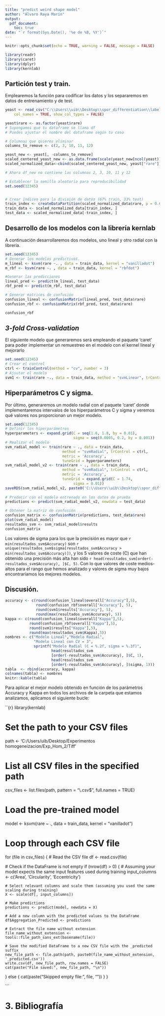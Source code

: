 ---
title: "predict weird shape model"
author: "Álvaro Raya Marín"
output: 
  pdf_document:
    toc: true
date: "`r format(Sys.Date(), '%e de %B, %Y')`"
---

```{r setup, include=FALSE}
knitr::opts_chunk$set(echo = TRUE, warning = FALSE, message = FALSE)
```

```{r paquetes, echo=FALSE}
library(readr)
library(caret)
library(dplyr)
library(kernlab)
```


## Partición test y train.

Emplearemos la función para codificar los datos y los separaremos en datos de entrenamiento y de test.


```{r División de los datos}
yeast <- read_csv("C:\\Users\\uib\\Desktop\\spor_differentiation\\labeled\\df_combinado.csv", 
    col_names = TRUE, show_col_types = FALSE)

yeast$rare <- as.factor(yeast$rare)
# Supongamos que tu dataframe se llama df
# Puedes ajustar el nombre del dataframe según tu caso

# Columnas que quieres eliminar
columns_to_remove <- c(2, 3, 10, 11, 12)

yeast_new <- yeast[, -columns_to_remove]
scaled_centered_yeast_new <- as.data.frame(scale(yeast_new[ncol(yeast)]))
scaled_normalized_data<-cbind(scaled_centered_yeast_new, yeast["rare"])
```



```{r}

# Ahora df_new no contiene las columnas 2, 3, 10, 11 y 12

# Establecer la semilla aleatoria para reproducibilidad
set.seed(12345)


# Crear índices para la división de datos (67% train, 33% test)
train_index <- createDataPartition(scaled_normalized_data$rare, p = 0.67, list = FALSE)
train_data <- scaled_normalized_data[train_index, ]
test_data <- scaled_normalized_data[-train_index, ]


```

## Desarrollo de los modelos con la librería kernlab

A continuación desarrollaremos dos modelos, uno lineal y otro radial con la librería.

```{r kernel}
set.seed(12345)
# Generar los modelos predictivos.
m_lineal <- ksvm(rare ~. , data = train_data, kernel = "vanilladot")
m_rbf <- ksvm(rare ~. , data = train_data, kernel = "rbfdot")

#Generar las predicciones
lineal_pred <- predict(m_lineal, test_data)
rbf_pred <- predict(m_rbf, test_data)

# Generar matrices de confusión
confusion_lineal <- confusionMatrix(lineal_pred, test_data$rare)
confusion_rbf <- confusionMatrix(rbf_pred, test_data$rare)

confusion_rbf

```

## *3-fold Cross-validation*
El siguiente modelo que generaremos será empleando el paquete 'caret' para poder implementar un remuestreo en el modelo con el kernel lineal y mejorarlo


```{r crossvalidation}
set.seed(12345)
# Crear el control
ctrl <- trainControl(method = "cv", number = 3)
# Ajsutar el modelo
svm1 <- train(rare ~., data = train_data, method = "svmLinear", trControl = ctrl)


```

## Hiperparámetros C y sigma.

Por último, generaremos un modelo radial con el paquete 'caret' donde implementaremos intervalos de los hiperparámetros C y sigma y veremos qué valores nos proporcionan un mejor modelo.


```{r}
set.seed(12345)
# Definir los hiperparámetros
hyperparameters <- expand.grid(C = seq(1.6, 1.8, by = 0.01), 
                               sigma = seq(0.0005, 0.2, by = 0.001))
# Realizar el modelo
svm_radial_model <- train(rare ~ ., data = train_data, 
                          method = "svmRadial", trControl = ctrl, 
                          metric = 'Accuracy',
                          tuneGrid = hyperparameters)
svm_radial_model_v2 <- train(rare ~ ., data = train_data, 
                          method = "svmRadial", trControl = ctrl, 
                          metric = 'Accuracy',
                          tuneGrid = expand.grid(C = 1.74, 
                               sigma = 0.01))
saveRDS(svm_radial_model_v2, paste0('C:\\Users\\uib\\Desktop\\spor_differentiation\\labeled\\', "classification_cells_not_wanted.rds"))
  
# Predecir con el modelo entrenado en los datos de prueba
predictions <- predict(svm_radial_model_v2, newdata = test_data)

# Obtener la matriz de confusión
confusion_matrix <- confusionMatrix(predictions, test_data$rare)
plot(svm_radial_model)
resultados_svm <- svm_radial_model$results
confusion_matrix
```


Los valores de sigma para los que la precisión es mayor que `r min(resultados_svm$Accuracy)` son `r unique(resultados_svm$sigma[resultados_svm$Accuracy > min(resultados_svm$Accuracy)])`, y los 5 valores de coste (C) que han obtenido una precisión más alta han sido `r head(resultados_svm[order(-resultados_svm$Accuracy), ]$C, 5)`. Con lo que valores de coste medios-altos para el rango que hemos analizado y valores de sigma muy bajos encontraríamos los mejores modelos.

## Discusión.

```{r tabla resumen}
accuracy <- c(round(confusion_lineal$overall["Accuracy"],5), 
              round(confusion_rbf$overall["Accuracy"], 5),
              round(svm1$results["Accuracy"], 5),
              round(max(resultados_svm$Accuracy), 5))
kappa <- c(round(confusion_lineal$overall["Kappa"],5), 
           round(confusion_rbf$overall["Kappa"],5), 
           round(svm1$results["Kappa"],5),
           round(max(resultados_svm$Kappa),5))
nombres <- c("Modelo Lineal","Modelo Radial",
             "Modelo Lineal con CV = 3", 
             sprintf("Modelo Radial (C = %.2f, sigma = %.3f)", 
                     head(resultados_svm
                     [order(-resultados_svm$Accuracy), ]$C, 1),
                     head(resultados_svm
                     [order(-resultados_svm$Accuracy), ]$sigma, 1)))
tabla  <- rbind(accuracy, kappa)
colnames(tabla) <- nombres
knitr::kable(tabla)
```


Para aplicar el mejor modelo obtenido en función de los parámetros Accuracy y Kappa en todos los archivos de la carpeta que estamos analizamos, aplicamos el siguiente bucle:

``{r}
library(kernlab)

# Set the path to your CSV files
path <- 'C:/Users/uib/Desktop/Experimentos homogeneizacion/Exp_Hom_2/Tiff'

# List all CSV files in the specified path
csv_files <- list.files(path, pattern = "\\.csv$", full.names = TRUE)

# Load the pre-trained model
model <- ksvm(rare ~ ., data = train_data, kernel = "vanilladot")

# Loop through each CSV file
for (file in csv_files) {
  # Read the CSV file
  df <- read.csv(file)

  # Check if the DataFrame is not empty
  if (nrow(df) > 0) {
    # Assuming your model expects the same input features used during training
    input_columns <- c('Area', 'Circularity', 'Eccentricity')

    # Select relevant columns and scale them (assuming you used the same scaling during training)
    X <- scale(df[, input_columns])

    # Make predictions
    predictions <- predict(model, newdata = X)

    # Add a new column with the predicted values to the DataFrame
    df$Aggregation_Predicted <- predictions

    # Extract the file name without extension
    file_name_without_extension <- tools::file_path_sans_ext(basename(file))

    # Save the modified DataFrame to a new CSV file with the _predicted suffix
    new_file_path <- file.path(path, paste0(file_name_without_extension, '_predicted.csv'))
    write.csv(df, new_file_path, row.names = FALSE)
    cat(paste("File saved:", new_file_path, "\n"))
  } else {
    cat(paste("Skipped empty file:", file, "\n"))
  }
}

```


# 3. Bibliografía
